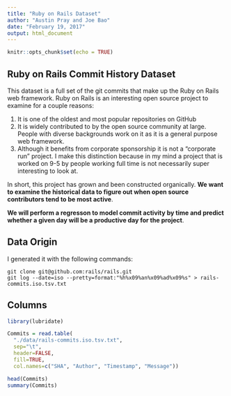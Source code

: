 ```yaml
---
title: "Ruby on Rails Dataset"
author: "Austin Pray and Joe Bao"
date: "February 19, 2017"
output: html_document
---
```


```r
knitr::opts_chunk$set(echo = TRUE)
```

## Ruby on Rails Commit History Dataset

This dataset is a full set of the git commits that make up the Ruby on Rails web framework. Ruby on Rails is an interesting open source project to examine for a couple reasons:

1. It is one of the oldest and most popular repositories on GitHub
2. It is widely contributed to by the open source community at large. People with diverse backgrounds work on it as it is a general purpose web framework.
3. Although it benefits from corporate sponsorship it is not a "corporate run" project. I make this distinction because in my mind a project that is worked on 9-5 by people working full time is not necessarily super interesting to look at.

In short, this project has grown and been constructed organically. **We want to examine the historical data to figure out when open source contributors tend to be most active**.

**We will perform a regresson to model commit activity by time and predict whether a given day will be a productive day for the project**.

## Data Origin

I generated it with the following commands:

```
git clone git@github.com:rails/rails.git
git log --date=iso --pretty=format:"%h%x09%an%x09%ad%x09%s" > rails-commits.iso.tsv.txt
```

## Columns

```r
library(lubridate)

Commits = read.table(
  "./data/rails-commits.iso.tsv.txt",
  sep="\t",
  header=FALSE,
  fill=TRUE,
  col.names=c("SHA", "Author", "Timestamp", "Message"))

head(Commits)
summary(Commits)
```

